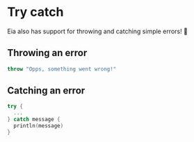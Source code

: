 # Try catch

Eia also has support for throwing and catching simple errors! 👀

## Throwing an error

```kotlin copy
throw "Opps, something went wrong!"
```

## Catching an error

```kotlin copy
try {
  ...
} catch message {
  println(message)
}
```